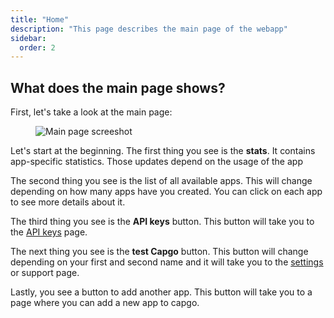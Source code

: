 ```yaml
---
title: "Home"
description: "This page describes the main page of the webapp"
sidebar:
  order: 2
---
```


## What does the main page shows?

First, let's take a look at the main page:
<figure><img src="/main-page.webp" alt="Main page screeshot" /><figcaption></figcaption></figure>

Let's start at the beginning. The first thing you see is the **stats**. It contains app-specific statistics. Those updates depend on the usage of the app

The second thing you see is the list of all available apps. This will change depending on how many apps have you created. You can click on each app to see more details about it.

The third thing you see is the **API keys** button. This button will take you to the [API keys](/docs/webapp/api-keys/) page.

The next thing you see is the **test Capgo** button. This button will change depending on your first and second name and it will take you to the [settings](/docs/webapp/settings/) or support page.

Lastly, you see a button to add another app. This button will take you to a page where you can add a new app to capgo.
